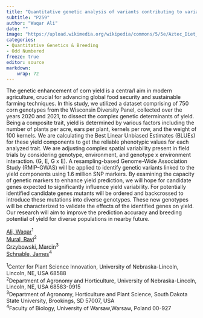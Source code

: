 ```yaml
---
title: "Quantitative genetic analysis of variants contributing to variation in yield component traits in maize"
subtitle: "P259"
author: "Waqar Ali"
date: ""
image: "https://upload.wikimedia.org/wikipedia/commons/5/5e/Aztec_Diet_Basket_of_Corn_%289755332575%29.jpg"
categories: 
- Quantitative Genetics & Breeding
- Odd Numbered
freeze: true
editor: source
markdown: 
    wrap: 72
---
```


The genetic enhancement of corn yield is a centra/l aim in modern agriculture, crucial for advancing global food security and sustainable farming techniques. In this study, we utilized a dataset comprising of 750 corn genotypes from the Wisconsin Diversity Panel, collected over the years 2020 and 2021, to dissect the complex genetic determinants of yield. Being a composite trait, yield is determined by various factors including the number of plants per acre, ears per plant, kernels per row, and the weight of 100 kernels. We are calculating the Best Linear Unbiased Estimates (BLUEs) for these yield components to get the reliable phenotypic values for each analyzed trait. We are adjusting complex spatial variability present in field trials by considering genotype, environment, and genotype x environment interaction. (G, E, G x E). A resampling-based Genome-Wide Association Study (RMIP-GWAS) will be applied to identify genetic variants linked to the yield components using 1.6 million SNP markers. By examining the capacity of genetic markers to enhance yield prediction, we will hope for candidate genes expected to significantly influence yield variability. For potentially identified candidate genes mutants will be ordered and backcrossed to introduce these mutations into diverse genotypes. These new genotypes will be characterized to validate the effects of the identified genes on yield. Our research will aim to improve the prediction accuracy and breeding potential of yield for diverse populations in nearby future.

<a href='mailto:wali3@huskers.unl.edu'>Ali, Waqar</a><sup>1</sup><br><a href='mailto:ravi.mural@sdstate.edu'>Mural, Ravi</a><sup>2</sup><br><a href='mailto:marcin.grzybowski@uw.edu.pl'>Grzybowski, Marcin</a><sup>3</sup><br><a href='mailto:schnable@unl.edu'>Schnable, James</a><sup>4</sup><br>

<sup>1</sup>Center for Plant Science Innovation, University of Nebraska-Lincoln, Lincoln, NE, USA 68588<br><sup>2</sup>Department of Agronomy and Horticulture, University of Nebraska-Lincoln, Lincoln, NE, USA 68583-0915<br><sup>3</sup>Department of Agronomy, Horticulture and Plant Science, South Dakota State University, Brookings, SD 57007, USA<br><sup>4</sup>Faculty of Biology, University of Warsaw,Warsaw, Poland 00-927<br>